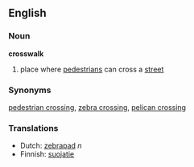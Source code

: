 ==English==

===Noun===
'''crosswalk'''

#place where [[pedestrian]]s can cross a [[street]]

===Synonyms===
[[pedestrian crossing]], [[zebra crossing]], [[pelican crossing]]

===Translations===
*Dutch: [[zebrapad]] ''n''
*Finnish: [[suojatie]]